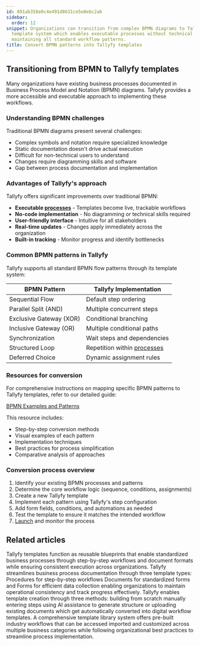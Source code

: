 ```yaml
---
id: 891ab358e0c4e491d8631ce5e0ebc2ab
sidebar:
  order: 12
snippet: Organizations can transition from complex BPMN diagrams to Tallyfy's user-friendly
  template system which enables executable processes without technical expertise while
  maintaining all standard workflow patterns.
title: Convert BPMN patterns into Tallyfy templates
---
```


## Transitioning from BPMN to Tallyfy templates

Many organizations have existing business processes documented in Business Process Model and Notation (BPMN) diagrams. Tallyfy provides a more accessible and executable approach to implementing these workflows.

### Understanding BPMN challenges

Traditional BPMN diagrams present several challenges:
- Complex symbols and notation require specialized knowledge
- Static documentation doesn't drive actual execution
- Difficult for non-technical users to understand
- Changes require diagramming skills and software
- Gap between process documentation and implementation

### Advantages of Tallyfy's approach

Tallyfy offers significant improvements over traditional BPMN:
- **Executable [processes](/products/pro/tracking-and-tasks/processes/)** - Templates become live, trackable workflows
- **No-code implementation** - No diagramming or technical skills required
- **User-friendly interface** - Intuitive for all stakeholders
- **Real-time updates** - Changes apply immediately across the organization
- **Built-in tracking** - Monitor progress and identify bottlenecks

### Common BPMN patterns in Tallyfy

Tallyfy supports all standard BPMN flow patterns through its template system:

| BPMN Pattern | Tallyfy Implementation |
|--------------|------------------------|
| Sequential Flow | Default step ordering |
| Parallel Split (AND) | Multiple concurrent steps |
| Exclusive Gateway (XOR) | Conditional branching |
| Inclusive Gateway (OR) | Multiple conditional paths |
| Synchronization | Wait steps and dependencies |
| Structured Loop | Repetition within [processes](/products/pro/tracking-and-tasks/processes/) |
| Deferred Choice | Dynamic assignment rules |

### Resources for conversion

For comprehensive instructions on mapping specific BPMN patterns to Tallyfy templates, refer to our detailed guide:

[BPMN Examples and Patterns](https://tallyfy.com/bpmn-examples-and-patterns)

This resource includes:
- Step-by-step conversion methods
- Visual examples of each pattern
- Implementation techniques
- Best practices for process simplification
- Comparative analysis of approaches

### Conversion process overview

1. Identify your existing BPMN processes and patterns
2. Determine the core workflow logic (sequence, conditions, assignments)
3. Create a new Tallyfy template
4. Implement each pattern using Tallyfy's step configuration
5. Add form fields, conditions, and automations as needed
6. Test the template to ensure it matches the intended workflow
7. [Launch](/products/pro/launching/) and monitor the process


## Related articles
<CardGrid>
<LinkTitleCard header="<b>Documenting > Templates</b>" href="/products/pro/documenting/templates/" > Tallyfy templates function as reusable blueprints that enable standardized business processes through step-by-step workflows and document formats while ensuring consistent execution across organizations. </LinkTitleCard>
<LinkTitleCard header="<b>Pro > Essentials</b>" href="/products/pro/documenting/" > Tallyfy streamlines business process documentation through three template types: Procedures for step-by-step workflows Documents for standardized forms and Forms for efficient data collection enabling organizations to maintain operational consistency and track progress effectively. </LinkTitleCard>
<LinkTitleCard header="<b>Templates > Create a template</b>" href="/products/pro/documenting/templates/create-template/" > Tallyfy enables template creation through three methods: building from scratch manually entering steps using AI assistance to generate structure or uploading existing documents which get automatically converted into digital workflow templates. </LinkTitleCard>
<LinkTitleCard header="<b>Templates > Sample Templates</b>" href="/products/pro/documenting/templates/how-can-i-access-tallyfys-sample-templates/" > A comprehensive template library system offers pre-built industry workflows that can be accessed imported and customized across multiple business categories while following organizational best practices to streamline process implementation. </LinkTitleCard>
</CardGrid>